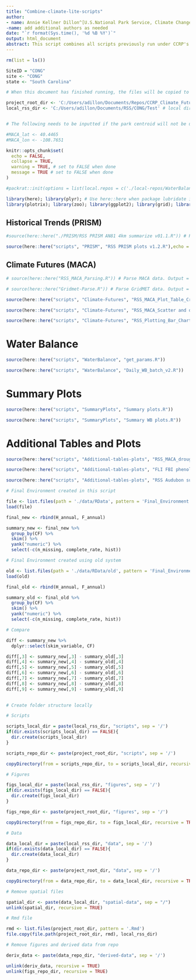 ```yaml
---
title: "Combine-climate-lite-scripts"
author: 
- name: Annie Kellner Dillon^[U.S.National Park Service, Climate Change Response Program, Fort Collins, CO]
-name: add additional authors as needed
date: "`r format(Sys.time(), '%d %B %Y')`"
output: html_document
abstract: This script combines all scripts previously run under CCRP's Climate Lite protocol for Resource Stewardship Strategies (RSS). 
---
```


```r

rm(list = ls())

SiteID = "CONG"
site <- "CONG"
state <- "South Carolina"

# When this document has finished running, the files will be copied to a local directory and all newly created files (e.g., figures) will be deleted from the repo

project_root_dir <- 'C:/Users/adillon/Documents/Repos/CCRP_Climate_Futures_dev' # local directory where your repo is stored
local_rss_dir <- 'C:/Users/adillon/Documents/RSS/CONG/Test' # local directory where you want this repo copied. Should be something like 'C:/Users/adillon/Documents/RSS/CONG'


# The following needs to be inputted if the park centroid will not be used to select the MACA grid cell for the water balance model:

#MACA_lat <- 40.4465 
#MACA_lon <- -108.7651

```



```r
knitr::opts_chunk$set(
  echo = FALSE, 
  collapse = TRUE,
  warning = TRUE, # set to FALSE when done
  message = TRUE # set to FALSE when done
)

#packrat::init(options = list(local.repos = c('./local-repos/WaterBalance')))

library(here); library(plyr); # Use here::here when package lubridate is used
library(plotrix); library(zoo); library(ggplot2); library(grid); library(cowplot); library(reshape2); library(raster); library(ncdf4); library(reshape2); library(WriteXLS); library(data.table); library(RColorBrewer); library(ggrepel);library(plyr); library(lubridate); library(dplyr); library(forcats); library(openxlsx); library("WaterBalance"); library(sf); library(raster); library(rgdal); library(R.utils); library(tmap); library(tmaptools); library(rJava); library(OpenStreetMap); library(gridExtra); library(SPEI); library(tidyr)

```


## Historical Trends (PRISM)

```r

#source(here::here("./PRISM/RSS PRISM AN81 4km summarize v01.1.R")) # Parses PRISM data. Output = "PARK_lat_long_PRISM_PptTminTmax_IntermediateFiles.RData" # NOTE: Because this script is excluded, headers have not been changed

```

```r

source(here::here("scripts", "PRISM", "RSS PRISM plots v1.2.R"),echo = FALSE)

```


## Climate Futures (MACA)

```r

# source(here::here("RSS_MACA_Parsing.R")) # Parse MACA data. Output = "_init_parsed.RData". Outputs to MACA folder.

# source(here::here("Gridmet-Parse.R")) # Parse GridMET data. Output = "GridMet.csv". Outputs to Gridmet folder.

source(here::here("scripts", "Climate-Futures", "RSS_MACA_Plot_Table_Creation.R"), local = knitr::knit_global()) # Requires "PARK_init_parsed.RData"; Output = "PARK_lat_long_Final_Environment.RData". 

source(here::here("scripts", "Climate-Futures", "RSS_MACA_Scatter and diagnostic.R"), local = knitr::knit_global()) # Creates scatter and diagnostic plots. Outputs to Figs MACA folder. 

source(here::here("scripts", "Climate-Futures", "RSS_Plotting_Bar_Charts.R")) # Requires "PARK_lat_long_Final_Environment.RData". Outputs plots and Excel Workbook to Figs MACA folder.

```

# Water Balance

```r

source(here::here("scripts", "WaterBalance", "get_params.R"))

source(here::here("scripts", "WaterBalance", "Daily_WB_batch_v2.R")) 
```

# Summary Plots

```r

source(here::here("scripts", "SummaryPlots", "Summary plots.R"))

source(here::here("scripts", "SummaryPlots", "Summary WB plots.R")) 
```

# Additional Tables and Plots

```r

source(here::here("scripts", "Additional-tables-plots", "RSS_MACA_drought_char.R"))

source(here::here("scripts", "Additional-tables-plots", "FLI FBI phenology plots.R"))

source(here::here("scripts", "Additional-tables-plots", "RSS Audubon summary.R"))
```

```r

# Final Environment created in this script

file <- list.files(path = './data/RData', pattern = 'Final_Environment.RData', full.names = TRUE) 
load(file)

final_new <- rbind(H_annual, F_annual)

summary_new <- final_new %>%
  group_by(CF) %>%
  skim() %>%
  yank("numeric") %>%
  select(-c(n_missing, complete_rate, hist))

# Final Environment created using old system

old <- list.files(path = './data/RData/old', pattern = 'Final_Environment.RData', full.names = TRUE)
load(old)

final_old <- rbind(H_annual, F_annual)

summary_old <- final_old %>%
  group_by(CF) %>%
  skim() %>%
  yank("numeric") %>%
  select(-c(n_missing, complete_rate, hist))

# Compare

diff <- summary_new %>%
  dplyr::select(skim_variable, CF)

diff[,3] <- summary_new[,3] - summary_old[,3]
diff[,4] <- summary_new[,4] - summary_old[,4]
diff[,5] <- summary_new[,5] - summary_old[,5]
diff[,6] <- summary_new[,6] - summary_old[,6]
diff[,7] <- summary_new[,7] - summary_old[,7]
diff[,8] <- summary_new[,8] - summary_old[,8]
diff[,9] <- summary_new[,9] - summary_old[,9]
  

```


```r

# Create folder structure locally

# Scripts

scripts_local_dir = paste(local_rss_dir, "scripts", sep = '/')
if(dir.exists(scripts_local_dir) == FALSE){
  dir.create(scripts_local_dir)
}

scripts_repo_dir <- paste(project_root_dir, "scripts", sep = '/')

copyDirectory(from = scripts_repo_dir, to = scripts_local_dir, recursive = TRUE)

# Figures

figs_local_dir = paste(local_rss_dir, "figures", sep = '/')
if(dir.exists(figs_local_dir) == FALSE){
  dir.create(figs_local_dir)
}

figs_repo_dir <- paste(project_root_dir, "figures", sep = '/')

copyDirectory(from = figs_repo_dir, to = figs_local_dir, recursive = TRUE)

# Data

data_local_dir = paste(local_rss_dir, "data", sep = '/')
if(dir.exists(data_local_dir) == FALSE){
  dir.create(data_local_dir)
}

data_repo_dir <- paste(project_root_dir, "data", sep = '/')

copyDirectory(from = data_repo_dir, to = data_local_dir, recursive = TRUE)

# Remove spatial files

spatial_dir <- paste(data_local_dir, "spatial-data", sep = "/")
unlink(spatial_dir, recursive = TRUE)

# Rmd file

rmd <- list.files(project_root_dir, pattern = '.Rmd') 
file.copy(file.path(project_root_dir, rmd), local_rss_dir)

# Remove figures and derived data from repo

deriv_data <- paste(data_repo_dir, "derived-data", sep = '/')

unlink(deriv_data, recursive = TRUE)
unlink(figs_repo_dir, recursive = TRUE)

```



